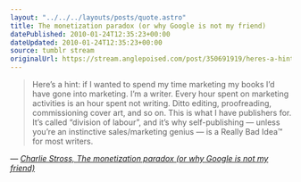 ```yaml
---
layout: "../../../layouts/posts/quote.astro"
title: The monetization paradox (or why Google is not my friend)
datePublished: 2010-01-24T12:35:23+00:00
dateUpdated: 2010-01-24T12:35:23+00:00
source: tumblr stream
originalUrl: https://stream.anglepoised.com/post/350691919/heres-a-hint-if-i-wanted-to-spend-my-time
---
```


> Here&rsquo;s a hint: if I wanted to spend my time marketing my books I&rsquo;d have gone into marketing. I&rsquo;m a writer. Every hour spent on marketing activities is an hour spent not writing. Ditto editing, proofreading, commissioning cover art, and so on. This is what I have publishers for. It&rsquo;s called &ldquo;division of labour&rdquo;, and it&rsquo;s why self-publishing — unless you&rsquo;re an instinctive sales/marketing genius — is a Really Bad Idea™ for most writers.

— <cite>[Charlie Stross, _The monetization paradox (or why Google is not my friend)_](http://www.antipope.org/charlie/blog-static/2010/01/the-monetization-paradox-or-wh.html)</cite>
